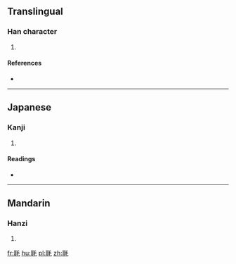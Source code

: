 ==Translingual==

===Han character===
{{Han char|rn=82|rad=毛|as=06|sn=10|four=1241<sub>4</sub>|canj=尸十竹手山 (SJHQU)|ids=⿰耳毛}}

# {{defn|Han|sort=毛06}}

====References====
* {{Han ref|kx=0592.410|dkj=16818|dj=0985.100|hdz=31997.010|uh=6BE6|ud=27622|bh=D1FD|bd=53757}}

----

==Japanese==

===Kanji===
{{ja-kanji|grade=|rs=毛06}}

# {{defn|lang=ja|sort=毛06}}

====Readings====
* {{ja-readings|on=[[じ]] (ji), [[に]] (ni)|kun=[[けかざり]] (kekazari)}}

----

==Mandarin==

===Hanzi===
{{cmn-hanzi|pin=[[èr]] ([[er4]])|wg=erh<sup>4</sup>}}

# {{defn|lang=cmn|sort=毛06}}

[[fr:毦]]
[[hu:毦]]
[[pl:毦]]
[[zh:毦]]